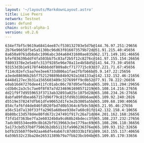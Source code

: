 ```yaml
---
layout: '~/layouts/MarkdownLayout.astro'
title: Live Peers
network: Testnet
icon: defund
chain: orbit-alpha-1
version: v0.2.6
---
```

```
634ef7bf5c9619a68414ee87cf530132703e5d7b@144.76.97.251:29656
2b76e96658f5e5a5130bc96d63f016073579b72d@51.91.215.40:45656
8a650a9761db8abc1096abc3d4a68431600ae835@62.171.149.101:46656
bfef03639bddf4fa503bb75c83af2b5f12c8276c@161.97.155.154:26656
f8093378e2e5e8fc313f9285e96e70a11e4b58d5@141.94.73.39:45656
93153d3b1e9178f44bbbddf809a8cf7177715c03@37.221.71.67:45656
f114c02efc5aa7ee3ee6733d806a1fae2fbfb66b@5.9.147.22:25656
a3ede88696b2b5f752129889b84b9292a168133a@142.132.152.46:21656
6448d127ec3b31a1565603409c327699ff9c0b52@77.91.78.222:26656
e0ab16d47276dee411fc01abc86c787d95ef6aba@65.109.111.204:29656
cd3b0c2a3c5c7ae0f8f87a7d2346961698571219@65.108.14.216:27656
dd21f9f7d9559653f3713ab32893a025c1075d28@65.108.234.26:27656
8abfa09fdbea667157d96f79c815fd9b3186b6ae@65.109.92.240:2026
d5519e378247dfb61dfe90652d1fe3e2b3005a5b@65.109.68.190:40656
854cfaf6fd4de846fd020fbd7d0b5364c6fb9c58@65.21.95.46:27656
a56c51d7a130f33ffa2965a60bee938e7a60c01f@142.132.158.4:10656
8b80bc13d578d4e80fd672c247491f917c26a71d@84.201.162.168:26656
f3fd1d7363be7fa2e60324b0a9cd68b24bdecc3f@65.108.237.232:27656
7adc005534ee09c8b162bf9139663cbe1779ac69@65.108.206.118:36656
5a173cbd537b8f75063b2db51131fa906236376e@65.109.93.152:32656
bdfb155607f0e92aa46dfe4ab67c87d0333b1f81@89.163.155.117:40656
6a59b532c23ba28e26531389b79a7fbb23bcb94b@65.109.85.170:33656
```